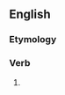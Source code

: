 ==English==

===Etymology===
{{suffix|threat|est|lang=en}}

===Verb===
{{head|en|verb form}}

# {{en-archaic second-person singular of|threat|lang=en}}